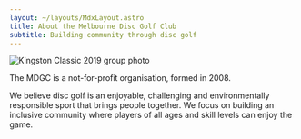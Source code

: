 ```yaml
---
layout: ~/layouts/MdxLayout.astro
title: About the Melbourne Disc Golf Club
subtitle: Building community through disc golf
---
```



<Image
  src={heroImage.src}
  alt="Kingston Classic 2019 group photo"
  class="aspect-[2/1] object-cover"
/>

<Prose>

The MDGC is a not-for-profit organisation, formed in 2008.

We believe disc golf is an enjoyable, challenging and environmentally responsible
sport that brings people together. We focus on building an inclusive community where
players of all ages and skill levels can enjoy the game.

</Prose>

<Grid cols={3}>
	<LinkPanel
		href="/club/membership"
		title="Membership"
		description="Join the club"
		icon="heroicons:users"
	/>
	<LinkPanel
		href="/club/contact"
		title="Contact Us"
		description="Get in touch"
		icon="heroicons:envelope"
	/>
	<LinkPanel
		href="/club/board"
		title="MDGC Board"
		description="Meet our committee"
		icon="heroicons:user-group"
	/>
</Grid>
